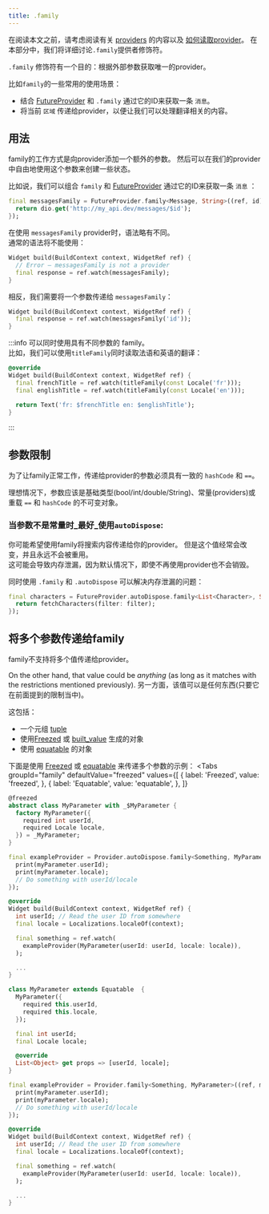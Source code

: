 ```yaml
---
title: .family
---
```



在阅读本文之前，请考虑阅读有关 [providers](/docs/concepts/providers) 的内容以及 [如何读取provider](/docs/concepts/reading)。
在本部分中，我们将详细讨论`.family`提供者修饰符。

`.family`  修饰符有一个目的：根据外部参数获取唯一的provider。

比如`family`的一些常用的使用场景：

- 结合 [FutureProvider] 和 `.family` 通过它的ID来获取一条 `消息`。
- 将当前 `区域` 传递给provider，以便让我们可以处理翻译相关的内容。

## 用法

family的工作方式是向provider添加一个额外的参数。
然后可以在我们的provider中自由地使用这个参数来创建一些状态。

比如说，我们可以组合 `family` 和 [FutureProvider] 通过它的ID来获取一条 `消息` ：

```dart
final messagesFamily = FutureProvider.family<Message, String>((ref, id) async {
  return dio.get('http://my_api.dev/messages/$id');
});
```

在使用 `messagesFamily` provider时，语法略有不同。  
通常的语法将不能使用：

```dart
Widget build(BuildContext context, WidgetRef ref) {
  // Error – messagesFamily is not a provider
  final response = ref.watch(messagesFamily);
}
```

相反，我们需要将一个参数传递给 `messagesFamily`：

```dart
Widget build(BuildContext context, WidgetRef ref) {
  final response = ref.watch(messagesFamily('id'));
}
```

:::info
可以同时使用具有不同参数的 family。  
比如，我们可以使用`titleFamily`同时读取法语和英语的翻译：

```dart
@override
Widget build(BuildContext context, WidgetRef ref) {
  final frenchTitle = ref.watch(titleFamily(const Locale('fr')));
  final englishTitle = ref.watch(titleFamily(const Locale('en')));

  return Text('fr: $frenchTitle en: $englishTitle');
}
```

:::

## 参数限制

为了让family正常工作，传递给provider的参数必须具有一致的 `hashCode` 和 `==`。


理想情况下，参数应该是基础类型(bool/int/double/String)、常量(providers)或重载 `==` 和 `hashCode` 的不可变对象。

### 当参数不是常量时_最好_使用`autoDispose`:

你可能希望使用family将搜索内容传递给你的provider。
但是这个值经常会改变，并且永远不会被重用。  
这可能会导致内存泄漏，因为默认情况下，即使不再使用provider也不会销毁。

同时使用 `.family` 和 `.autoDispose` 可以解决内存泄漏的问题：

```dart
final characters = FutureProvider.autoDispose.family<List<Character>, String>((ref, filter) async {
  return fetchCharacters(filter: filter);
});
```

## 将多个参数传递给family

family不支持将多个值传递给provider。

On the other hand, that value could be _anything_ (as long as it matches with
the restrictions mentioned previously).
另一方面，该值可以是任何东西(只要它在前面提到的限制当中)。

这包括：

- 一个元组 [tuple](http://pub.dev/packages/tuple)
- 使用[Freezed] 或 [built_value](https://pub.dev/packages/built_value) 生成的对象
- 使用 [equatable](https://pub.dev/packages/equatable) 的对象

下面是使用 [Freezed] 或 [equatable] 来传递多个参数的示例：
<Tabs
  groupId="family"
  defaultValue="freezed"
  values={[
    { label: 'Freezed', value: 'freezed', },
    { label: 'Equatable', value: 'equatable', },
  ]}
>

<TabItem value="freezed">

```dart
@freezed
abstract class MyParameter with _$MyParameter {
  factory MyParameter({
    required int userId,
    required Locale locale,
  }) = _MyParameter;
}

final exampleProvider = Provider.autoDispose.family<Something, MyParameter>((ref, myParameter) {
  print(myParameter.userId);
  print(myParameter.locale);
  // Do something with userId/locale
});

@override
Widget build(BuildContext context, WidgetRef ref) {
  int userId; // Read the user ID from somewhere
  final locale = Localizations.localeOf(context);

  final something = ref.watch(
    exampleProvider(MyParameter(userId: userId, locale: locale)),
  );

  ...
}
```

</TabItem>
<TabItem value="equatable">

```dart
class MyParameter extends Equatable  {
  MyParameter({
    required this.userId,
    required this.locale,
  });

  final int userId;
  final Locale locale;

  @override
  List<Object> get props => [userId, locale];
}

final exampleProvider = Provider.family<Something, MyParameter>((ref, myParameter) {
  print(myParameter.userId);
  print(myParameter.locale);
  // Do something with userId/locale
});

@override
Widget build(BuildContext context, WidgetRef ref) {
  int userId; // Read the user ID from somewhere
  final locale = Localizations.localeOf(context);

  final something = ref.watch(
    exampleProvider(MyParameter(userId: userId, locale: locale)),
  );

  ...
}
```

</TabItem>
</Tabs>

[freezed]: https://pub.dev/packages/freezed
[equatable]: https://pub.dev/packages/equatable
[futureprovider]: ../../providers/future_provider
